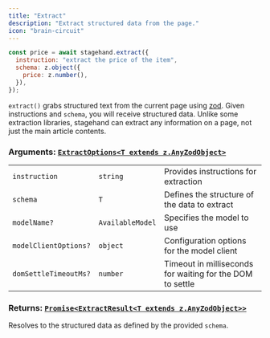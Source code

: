 ```yaml
---
title: "Extract"
description: "Extract structured data from the page."
icon: "brain-circuit"
---
```


```javascript
const price = await stagehand.extract({
  instruction: "extract the price of the item",
  schema: z.object({
    price: z.number(),
  }),
});
```

`extract()` grabs structured text from the current page using [zod](https://github.com/colinhacks/zod). Given instructions and `schema`, you will receive structured data. Unlike some extraction libraries, stagehand can extract any information on a page, not just the main article contents.

### **Arguments:** [`ExtractOptions<T extends z.AnyZodObject>`](https://github.com/browserbase/stagehand/blob/9605836ee6b8207ed7dc9146e12ced1c78630d59/types/stagehand.ts#L66-L72)

|                       |                  |                                                           |
| --------------------- | ---------------- | --------------------------------------------------------- |
| `instruction`         | `string`         | Provides instructions for extraction                      |
| `schema`              | `T`              | Defines the structure of the data to extract              |
| `modelName?`          | `AvailableModel` | Specifies the model to use                                |
| `modelClientOptions?` | `object`         | Configuration options for the model client                |
| `domSettleTimeoutMs?` | `number`         | Timeout in milliseconds for waiting for the DOM to settle |

### **Returns:** [`Promise<ExtractResult<T extends z.AnyZodObject>>`](https://github.com/browserbase/stagehand/blob/9605836ee6b8207ed7dc9146e12ced1c78630d59/types/stagehand.ts#L74)

Resolves to the structured data as defined by the provided `schema`.
